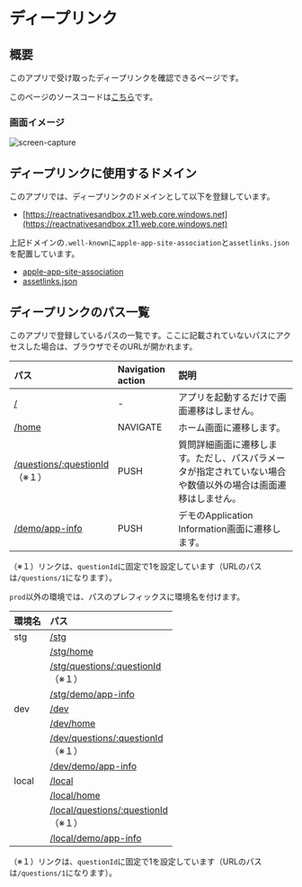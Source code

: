 # ディープリンク

## 概要

このアプリで受け取ったディープリンクを確認できるページです。

このページのソースコードは[こちら](https://github.com/{@inject:organization}/mobile-app-crib-notes/tree/master/example-app/SantokuApp/src/features/demo-deep-link)です。

### 画面イメージ

![screen-capture](./screen-capture.png)

## ディープリンクに使用するドメイン

このアプリでは、ディープリンクのドメインとして以下を登録しています。

- [https://reactnativesandbox.z11.web.core.windows.net](https://reactnativesandbox.z11.web.core.windows.net)

上記ドメインの`.well-known`に`apple-app-site-association`と`assetlinks.json`を配置しています。

- [apple-app-site-association](https://reactnativesandbox.z11.web.core.windows.net/.well-known/apple-app-site-association)
- [assetlinks.json](https://reactnativesandbox.z11.web.core.windows.net/.well-known/assetlinks.json)

## ディープリンクのパス一覧

このアプリで登録しているパスの一覧です。ここに記載されていないパスにアクセスした場合は、ブラウザでそのURLが開かれます。

| パス                                                                                                 | Navigation action | 説明                                                     |
|:---------------------------------------------------------------------------------------------------|:------------------|:-------------------------------------------------------|
| [/](https://reactnativesandbox.z11.web.core.windows.net)                                           | -                 | アプリを起動するだけで画面遷移はしません。                                  |
| [/home](https://reactnativesandbox.z11.web.core.windows.net/home)                                  | NAVIGATE          | ホーム画面に遷移します。                                           |
| [/questions/:questionId](https://reactnativesandbox.z11.web.core.windows.net/questions/1)<br/>（※１） | PUSH              | 質問詳細画面に遷移します。ただし、パスパラメータが指定されていない場合や数値以外の場合は画面遷移はしません。 |
| [/demo/app-info](https://reactnativesandbox.z11.web.core.windows.net/demo/app-info)                | PUSH              | デモのApplication Information画面に遷移します。                    |
（※１）リンクは、`questionId`に固定で1を設定しています（URLのパスは`/questions/1`になります）。

`prod`以外の環境では、パスのプレフィックスに環境名を付けます。

| 環境名   | パス                                                                                                             |
|:------|:---------------------------------------------------------------------------------------------------------------|
| stg   | [/stg](https://reactnativesandbox.z11.web.core.windows.net/stg)                                                |
|       | [/stg/home](https://reactnativesandbox.z11.web.core.windows.net/stg/home)                                      |
|       | [/stg/questions/:questionId](https://reactnativesandbox.z11.web.core.windows.net/stg/questions/1)<br/>（※１）     |
|       | [/stg/demo/app-info](https://reactnativesandbox.z11.web.core.windows.net/stg/demo/app-info)                    |
| dev   | [/dev](https://reactnativesandbox.z11.web.core.windows.net/dev)                                                |
|       | [/dev/home](https://reactnativesandbox.z11.web.core.windows.net/dev/home)                                      |
|       | [/dev/questions/:questionId](https://reactnativesandbox.z11.web.core.windows.net/dev/questions/1)<br/>（※１）     |
|       | [/dev/demo/app-info](https://reactnativesandbox.z11.web.core.windows.net/dev/demo/app-info)                    |
| local | [/local](https://reactnativesandbox.z11.web.core.windows.net/local)                                            |
|       | [/local/home](https://reactnativesandbox.z11.web.core.windows.net/local/home)                                  |
|       | [/local/questions/:questionId](https://reactnativesandbox.z11.web.core.windows.net/local/questions/1)<br/>（※１） |
|       | [/local/demo/app-info](https://reactnativesandbox.z11.web.core.windows.net/local/demo/app-info)                |
（※１）リンクは、`questionId`に固定で1を設定しています（URLのパスは`/questions/1`になります）。
